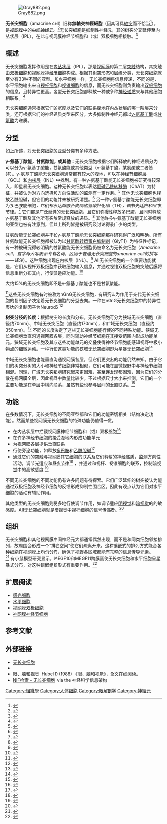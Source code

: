 [[File:Gray882.png|thumb]]

'''无长突细胞'''（amacrine cell）旧称'''無軸突神經細胞'''（因其可具[[轴突|轴突]]而不恰当<ref>{{Cite web |url=https://webvision.med.utah.edu/book/part-iii-retinal-circuits/roles-of-amacrine-cells/ |title=存档副本 |access-date=2022-06-04 |archive-date=2022-02-08 |archive-url=https://web.archive.org/web/20220208023731/https://webvision.med.utah.edu/book/part-iii-retinal-circuits/roles-of-amacrine-cells/ }}</ref>），是[[视网膜|视网膜]]中的[[中间神经元|中间神经元]]。<ref>{{Cite journal|last1 = Kolb|first1 = H|last2 = Kolb|first2 = H|last3 = Fernandez|first3 = E|last4 = Nelson|first4 = R|title = Roles of Amacrine Cells|date = 1995|pmid = 21413397}}</ref>无长突细胞是抑制性神经元，其的树突分叉延伸至内丛状层（IPL），在此与视网膜神经节细胞和（或）双极细胞相接触。<ref name="Balas 2014">{{Cite journal|pmid = 25170430|pmc = 4142557|year = 2014|author1 = Balasubramanian|first1 = R|title = Development of Retinal Amacrine Cells and Their Dendritic Stratification|journal = Current Ophthalmology Reports|volume = 2|issue = 3|pages = 100-106|last2 = Gan|first2 = L|doi = 10.1007/s40135-014-0048-2}}</ref>

== 概述 ==
无长突细胞发挥作用是在[[内丛状层|内丛状层]]（IPL），那是[[视网膜|视网膜]]的第二层[[突触|突触]]结构，其突触由[[双极细胞|双极细胞]]和[[视网膜神经节细胞|视网膜神经节细胞]]构成。根据其[[树突|树突]]形态和层级分类，无长突细胞就至少有33种不同的亚型。和水平细胞一样，无长突细胞将信息传递，不同的是，水平细胞输出来自[[视杆细胞|视杆细胞]]和[[视锥细胞|视锥细胞]]的信息，而无长突细胞则负责输出[[双极细胞|双极细胞]]的信息，且特异性更高。各型无长突细胞都释放一种或多种[[神经递质|神经递质]]来与其他细胞相联系。<ref name="Balas 2014">{{Cite journal|pmid = 25170430|pmc = 4142557|year = 2014|author1 = Balasubramanian|first1 = R|title = Development of Retinal Amacrine Cells and Their Dendritic Stratification|journal = Current Ophthalmology Reports|volume = 2|issue = 3|pages = 100-106|last2 = Gan|first2 = L|doi = 10.1007/s40135-014-0048-2}}</ref>

无长突细胞通常根据它们的宽度以及它们的联系腹地在内丛状层的哪一阶层来分类，还可根据它们的神经递质类型来区分。大多抑制性神经元都以[[γ-氨基丁酸|γ-氨基丁酸]]或[[甘氨酸|甘氨酸]]为递质。

== 分型 ==
如上所述，对无长突细胞的亚型分类有多种方法。

'''γ-氨基丁酸能，甘氨酸能，或其他：'''无长突细胞根据它们所释放的神经递质分为可以分为γ-氨基丁酸能，甘氨酸能或其他类型（γ-氨基丁酸，某氨酸或二者皆非）。γ-氨基丁酸能无长突细胞通常都有较大的腹地，可以在[[神经节细胞层|神经节细胞层]]（GCL）和[[内核层|内核层]]（INL）中找到。有一种γ-氨基丁酸能无长突细胞被研究得较深入，即星暴无长突细胞。这种无长突细胞以表达[[胆碱乙酰转移酶|胆碱乙酰转移酶]]（ChAT）为特征，并被认为对方向选择和方向性活动的监测有一定作用。<ref name="Balas 2014">{{Cite journal|pmid = 25170430|pmc = 4142557|year = 2014|author1 = Balasubramanian|first1 = R|title = Development of Retinal Amacrine Cells and Their Dendritic Stratification|journal = Current Ophthalmology Reports|volume = 2|issue = 3|pages = 100-106|last2 = Gan|first2 = L|doi = 10.1007/s40135-014-0048-2}}</ref> 其他无长突细胞也释放乙酰胆碱，但它们的功能并未被研究清楚。<ref name="Masland 2012">{{Cite journal|pmid = 22416289|pmc = 3652807|year = 2012|author1 = Masland|first1 = R. H.|title = The tasks of amacrine cells|journal = Visual neuroscience|volume = 29|issue = 1|pages = 3-9}}</ref> 另一种γ-氨基丁酸能无长突细胞即为多巴胺能细胞，它们都表达单胺合成酶酪氨酸羟化酶（TH），调节光适应和昼夜节律。<ref name="Balas 2014">{{Cite journal|pmid = 25170430|pmc = 4142557|year = 2014|author1 = Balasubramanian|first1 = R|title = Development of Retinal Amacrine Cells and Their Dendritic Stratification|journal = Current Ophthalmology Reports|volume = 2|issue = 3|pages = 100-106|last2 = Gan|first2 = L|doi = 10.1007/s40135-014-0048-2}}</ref> 它们都是广泛延伸的无长突细胞，且它们弥漫性释放多巴胺，且同时释放γ-氨基丁酸及其他所有突触常规释放的递质。<ref name="Masland 2012">{{Cite journal|pmid = 22416289|pmc = 3652807|year = 2012|author1 = Masland|first1 = R. H.|title = The tasks of amacrine cells|journal = Visual neuroscience|volume = 29|issue = 1|pages = 3-9}}</ref> 其他许多γ-氨基丁酸能无长突细胞的亚型也被有注意到，但以上所列皆是被研究及讨论得最广少的类型。

甘氨酸能无长突细胞并不如γ-氨基丁酸能无长突细胞那样研究得广泛和明确。所有甘氨酸能无长突细胞都被认为以[[甘氨酸转运蛋白抑制剂|甘氨酸转运蛋白抑制剂]]（GlyT1）为特征性标记。有一种被研究得较明确的甘氨酸能无长突细胞仍被命名为无长突细胞（''Amacrine cell，首字母大写表示专有名词，区别于普通无长突细胞的amacrine cell的拼写——译注''）。这种细胞出现在内核层（INL）。<ref name="Balas 2014">{{Cite journal|pmid = 25170430|pmc = 4142557|year = 2014|author1 = Balasubramanian|first1 = R|title = Development of Retinal Amacrine Cells and Their Dendritic Stratification|journal = Current Ophthalmology Reports|volume = 2|issue = 3|pages = 100-106|last2 = Gan|first2 = L|doi = 10.1007/s40135-014-0048-2}}</ref> AII无长突细胞的一个重要功能就是，它们从视杆双极细胞中获取细胞输入信息，并通过视锥双极细胞的突触后膜将信息重新分布其内，行使其适应功能。<ref name="Marc 2014">{{Cite journal|pmid = 25237297|pmc = 4154443|year = 2014|author1 = Marc|first1 = R. E.|title = The AII amacrine cell connectome: A dense network hub|journal = Frontiers in Neural Circuits|volume = 8|pages = 104|last2 = Anderson|first2 = J. R.|last3 = Jones|first3 = B. W.|last4 = Sigulinsky|first4 = C. L.|last5 = Lauritzen|first5 = J. S.|doi = 10.3389/fncir.2014.00104}}</ref>

大约15%的无长突细胞即不是γ-氨基丁酸能也不是甘氨酸能。<div><ref name="Balas 2014">{{Cite journal|pmid = 25170430|pmc = 4142557|year = 2014|author1 = Balasubramanian|first1 = R|title = Development of Retinal Amacrine Cells and Their Dendritic Stratification|journal = Current Ophthalmology Reports|volume = 2|issue = 3|pages = 100-106|last2 = Gan|first2 = L|doi = 10.1007/s40135-014-0048-2}}</ref>这些无长突细胞有时被称为nGnG无长突细胞，有研究认为作用于亲代无长突细胞的复制因子决定着无长突细胞的分型去向。一种在nGnG无长突细胞中的特异性表达的复制因子为Neurod6  <ref name="Kay 2011">{{Cite journal|pmid = 21743471|pmc = 3144989|year = 2011|author1 = Kay|first1 = J. N.|title = Neurod6 expression defines new retinal amacrine cell subtypes and regulates their fate|journal = Nature Neuroscience|volume = 14|issue = 8|pages = 965-72|last2 = Voinescu|first2 = P. E.|last3 = Chu|first3 = M. W.|last4 = Sanes|first4 = J. R.|doi = 10.1038/nn.2859}}</ref></div>

'''树突分枝的长度：'''根据树突的长度和分布，无长突细胞可分为狭域无长突细胞（直径约70mm）、中域无长突细胞（直径约170mm），和广域无长突细胞（直径约350mm）。<ref name="Balas 2014">{{Cite journal|pmid = 25170430|pmc = 4142557|year = 2014|author1 = Balasubramanian|first1 = R|title = Development of Retinal Amacrine Cells and Their Dendritic Stratification|journal = Current Ophthalmology Reports|volume = 2|issue = 3|pages = 100-106|last2 = Gan|first2 = L|doi = 10.1007/s40135-014-0048-2}}</ref> 不同的长度决定了这些无长突细胞能行使的不同特殊功能。狭域无长突细胞垂直沟通视网膜各层，同时辅助神经节细胞在其接受范围内形成功能单元。狭域无长突细胞及其与这些功能单元的交叠使得神经节细胞能感知视野中极小物点的细微运动。一种行使这类功能的狭域无长突细胞即为星暴无长突细胞<ref name="Masland 2012">{{Cite journal|pmid = 22416289|pmc = 3652807|year = 2012|author1 = Masland|first1 = R. H.|title = The tasks of amacrine cells|journal = Visual neuroscience|volume = 29|issue = 1|pages = 3-9}}</ref>

中域无长突细胞也能垂直沟通视网膜各层，但它们更突出的功能仍然未知。由于它们的树突分树的大小和神经节细胞非常相似，它们可能在显微视野中与神经节细胞相混。同理，广域无长突细胞研究起来更困难，甚至连发现都困难，因为它们的分散在视网膜全层，因此视野中数量比较少。不过根据尺寸大小来推测，它们的一个主要功能是在单层中横向联系，虽然有些也参与层间的垂直联系。<ref name="Masland 2012">{{Cite journal|pmid = 22416289|pmc = 3652807|year = 2012|author1 = Masland|first1 = R. H.|title = The tasks of amacrine cells|journal = Visual neuroscience|volume = 29|issue = 1|pages = 3-9}}</ref>

== 功能 ==
在多数情况下，无长突细胞的不同亚型都和它们的功能密切相关（结构决定功能）。然而某些视网膜无长突细胞的特殊功能仍值得一叙。
* 在内丛状层中拦截视网膜神经节细胞和（或）双极细胞<ref name="Balas 2014">{{Cite journal|pmid = 25170430|pmc = 4142557|year = 2014|author1 = Balasubramanian|first1 = R|title = Development of Retinal Amacrine Cells and Their Dendritic Stratification|journal = Current Ophthalmology Reports|volume = 2|issue = 3|pages = 100-106|last2 = Gan|first2 = L|doi = 10.1007/s40135-014-0048-2}}</ref>
* 在许多神经节细胞的接受腹地内形成功能单元
* 为视网膜各层提供垂直联系
* 行使旁泌功能，如释放[[多巴胺|多巴胺]]和[[乙酰胆碱|乙酰胆碱]]<ref name="Masland 2012">{{Cite journal|pmid = 22416289|pmc = 3652807|year = 2012|author1 = Masland|first1 = R. H.|title = The tasks of amacrine cells|journal = Visual neuroscience|volume = 29|issue = 1|pages = 3-9}}</ref>
* 通过它们的突触与视网膜其它细胞的联系及它们释放的神经递质，监测方向性活动，调节光适应和[[昼夜节律|昼夜节律]]<ref name="Balas 2014">{{Cite journal|pmid = 25170430|pmc = 4142557|year = 2014|author1 = Balasubramanian|first1 = R|title = Development of Retinal Amacrine Cells and Their Dendritic Stratification|journal = Current Ophthalmology Reports|volume = 2|issue = 3|pages = 100-106|last2 = Gan|first2 = L|doi = 10.1007/s40135-014-0048-2}}</ref> ，并通过和视杆、视锥细胞的联系，控制[[暗视觉|暗视觉]]中的高敏感度 <ref name="Marc 2014">{{Cite journal|pmid = 25237297|pmc = 4154443|year = 2014|author1 = Marc|first1 = R. E.|title = The AII amacrine cell connectome: A dense network hub|journal = Frontiers in Neural Circuits|volume = 8|pages = 104|last2 = Anderson|first2 = J. R.|last3 = Jones|first3 = B. W.|last4 = Sigulinsky|first4 = C. L.|last5 = Lauritzen|first5 = J. S.|doi = 10.3389/fncir.2014.00104}}</ref>
不同无长突细胞的不同功能仍有许多问题有待探索。它们广泛延伸的树突被认为能通过双极细胞及神经节细胞的反馈形成抑制性围合区。因此有观点认为它们对水平细胞的活动有辅助作用。

其他类型的无长突细胞则更多地行使调节作用，如调节适应[[明视觉|明视觉]]和[[暗视觉|暗视觉]]的的敏感度。AII无长突细胞就是暗视觉中视杆细胞的信号传递者。<ref name="Marc 2014">{{Cite journal|pmid = 25237297|pmc = 4154443|year = 2014|author1 = Marc|first1 = R. E.|title = The AII amacrine cell connectome: A dense network hub|journal = Frontiers in Neural Circuits|volume = 8|pages = 104|last2 = Anderson|first2 = J. R.|last3 = Jones|first3 = B. W.|last4 = Sigulinsky|first4 = C. L.|last5 = Lauritzen|first5 = J. S.|doi = 10.3389/fncir.2014.00104}}</ref>

== 组织 ==
无长突细胞和其他视网膜中间神经元大都通常偶然出现，而不是和同类细胞邻接排列，故周围会形成一个“排它空间”使它们疏离开来。这种镶嵌式的排列方式能合各种细胞在视网膜上均匀分布，确保了视野各区域都能有完整的信息传导元素。<ref>{{Cite journal|last = Wassle|first = H.|author2 = Riemann, H. J.|title = The Mosaic of Nerve Cells in the Mammalian Retina|journal = Proceedings of the Royal Society B: Biological Sciences|date = 22 March 1978|volume = 200|issue = 1141|pages = 441–461|doi = 10.1098/rspb.1978.0026}}</ref> 有小鼠模型研究显示，MEGF10和MEGF11跨膜蛋使无长突细胞和水平细胞呈星暴式分布，对这种镶嵌组织形式有重要作用。<ref>{{Cite journal|last = Kay|first = Jeremy N.|author2 = Chu, Monica W.|author3 = Sanes, Joshua R.|title = MEGF10 and MEGF11 mediate homotypic interactions required for mosaic spacing of retinal neurons|journal = Nature|volume = 483|issue = 7390|pages = 465–9|date = March 2012|doi = 10.1038/nature10877|pmid = 22407321}}</ref>

== 扩展阅读 ==
* [[感光细胞|感光细胞]]
* [[水平细胞|水平细胞]]
* [[视网膜双极细胞|视网膜双极细胞]]
* [[神网膜神经节细胞|神网膜神经节细胞]]

== 参考文献 ==
{{Reflist}}

== 外部链接 ==
* [https://web.archive.org/web/20110316104058/http://webvision.med.utah.edu/amacrines1.html 无长突细胞]
* {{MeshNumber|A08.663.358.050|Amacrine+Cells}}
* [http://hubel.med.harvard.edu/ 眼、脑和视觉] {{Wayback|url=http://hubel.med.harvard.edu/ |date=20201005021827 }} Hubel D (1988) 《眼、脑和视觉》，全文在线阅读。
* [https://www.neuinfo.org/mynif/search.php?q=%22Amacrine%20Cell%22&t=data&s=cover&b=0&r=20 NIF检索 - 无长突细胞] {{Wayback|url=https://www.neuinfo.org/mynif/search.php?q=%22Amacrine%20Cell%22&t=data&s=cover&b=0&r=20 |date=20160305070559 }} via the 神经科学信息架构
{{Eye anatomy}}
[[Category:組織學|Category:組織學]]
[[Category:人体细胞|Category:人体细胞]]
[[Category:眼解剖学|Category:眼解剖学]]
[[Category:神經元|Category:神經元]]